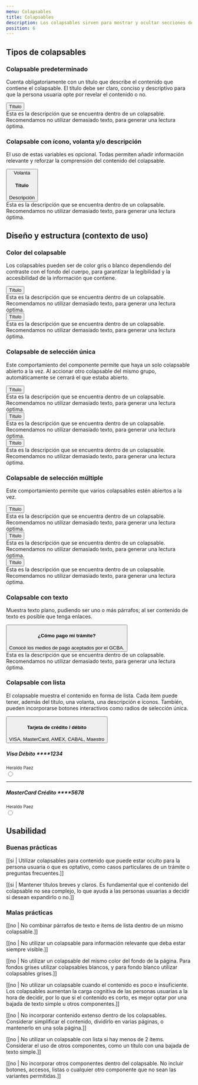 ```yaml
---
menu: Colapsables
title: Colapsables
description: Los colapsables sirven para mostrar y ocultar secciones de contenido relacionado en una página, lo que mejora la experiencia de las personas usuarias.
position: 6
---
```


## Tipos de colapsables

### Colapsable predeterminado

Cuenta obligatoriamente con un título que describe el contenido que contiene el colapsable. El título debe ser claro, conciso y descriptivo para que la persona usuaria opte por revelar el contenido o no.

<div className="content-2">
  <div className="accordion" id="accordionExample">
    <div className="card">
      <button
        className="card-header collapsed card-link accordion-card-icon"
        data-toggle="collapse"
        data-target="#collapseEight"
      >
        Título
      </button>
      <div id="collapseEight" className="collapse" data-parent="#accordion">
        <div className="card-body">
          Esta es la descripción que se encuentra dentro de un colapsable.
          Recomendamos no utilizar demasiado texto, para generar una lectura
          óptima.
        </div>
      </div>
    </div>
  </div>
</div>

### Colapsable con ícono, volanta y/o descripción

El uso de estas variables es opcional. Todas permiten añadir información relevante y reforzar la comprensión del contenido del colapsable. 

<div className="content-2">
  <div className="accordion">
    <div className="card">
      <button
        className="card-header collapsed card-link"
        data-toggle="collapse"
        data-target="#collapseOne"
      >
        <i className="bx bxs-user-circle"></i>
        <span className="collapse-label">Volanta</span>
        <h4 className="collapse-title">Título</h4>
        <span className="collapse-subtitle">Descripción</span>
      </button>
      <div id="collapseOne" className="collapse">
        <div className="card-body">
          Esta es la descripción que se encuentra dentro de un colapsable.
          Recomendamos no utilizar demasiado texto, para generar una lectura
          óptima.
        </div>
      </div>
    </div>
  </div>
</div>

## Diseño y estructura (contexto de uso)

### Color del colapsable

Los colapsables pueden ser de color gris o blanco dependiendo del contraste con el fondo del cuerpo, para garantizar la legibilidad y la accesibilidad de la información que contiene.

<div className="content-2">
  <div className="accordion accordion-white">
    <div className="card">
      <button
        className="card-header collapsed card-link"
        data-toggle="collapse"
        data-target="#collapseOneWhite"
      >
        <i className="bx bxs-user-circle"></i>
        Título
      </button>
      <div id="collapseOneWhite" className="collapse">
        <div className="card-body">
          Esta es la descripción que se encuentra dentro de un colapsable.
          Recomendamos no utilizar demasiado texto, para generar una lectura
          óptima.
        </div>
      </div>
    </div>
  </div>

  <div className="accordion">
    <div className="card">
      <button
        className="card-header collapsed card-link"
        data-toggle="collapse"
        data-target="#collapseOne"
      >
        <i className="bx bxs-user-circle"></i>
        Título
      </button>
      <div id="collapseOne" className="collapse">
        <div className="card-body">
          Esta es la descripción que se encuentra dentro de un colapsable.
          Recomendamos no utilizar demasiado texto, para generar una lectura
          óptima.
        </div>
      </div>
    </div>
  </div>
</div>

### Colapsable de selección única

Este comportamiento del componente permite que haya un solo colapsable abierto a la vez. Al accionar otro colapsable del mismo grupo, automáticamente se cerrará el que estaba abierto.

<div className="content-2" id="accordion">
  <div className="accordion" id="accordionExample">
    <div className="card">
      <button className="card-header collapsed card-link" data-toggle="collapse" data-target="#collapseOne">
        <i className="bx bxs-user-circle"></i>
        Título
      </button>
      <div id="collapseOne" className="collapse" data-parent="#accordion">
        <div className="card-body">
          Esta es la descripción que se encuentra dentro de un colapsable.
          Recomendamos no utilizar demasiado texto, para generar una lectura
          óptima.
        </div>
      </div>
    </div>
    <div className="card">
      <button className="card-header card-link" data-toggle="collapse" data-target="#collapseTwo">
        <i className="bx bxs-user-circle"></i>
        Título
      </button>
      <div id="collapseTwo" className="collapse show" data-parent="#accordion">
        <div className="card-body">
          Esta es la descripción que se encuentra dentro de un colapsable.
          Recomendamos no utilizar demasiado texto, para generar una lectura
          óptima.
        </div>
      </div>
    </div>
    <div className="card">
      <button className="card-header collapsed card-link" data-toggle="collapse" data-target="#collapseThree">
        <i className="bx bxs-user-circle"></i>
        Título
      </button>
      <div id="collapseThree" className="collapse" data-parent="#accordion">
        <div className="card-body">
          Esta es la descripción que se encuentra dentro de un colapsable.
          Recomendamos no utilizar demasiado texto, para generar una lectura
          óptima.
        </div>
      </div>
    </div>
  </div>
</div>

### Colapsable de selección múltiple

Este comportamiento permite que varios colapsables estén abiertos a la vez. 

<div className="content-2">
  <div className="accordion" id="accordionExample">
    <div className="card">
      <button className="card-header card-link" data-toggle="collapse" data-target="#collapseOne">
        <i className="bx bxs-user-circle"></i>
        Título
      </button>
      <div id="collapseOne" className="collapse show" data-parent="#accordion">
        <div className="card-body">
          Esta es la descripción que se encuentra dentro de un colapsable.
          Recomendamos no utilizar demasiado texto, para generar una lectura
          óptima.
        </div>
      </div>
    </div>
    <div className="card">
      <button className="card-header collapsed card-link" data-toggle="collapse" data-target="#collapseTwo">
        <i className="bx bxs-user-circle"></i>
        Título
      </button>
      <div id="collapseTwo" className="collapse" data-parent="#accordion">
        <div className="card-body">
          Esta es la descripción que se encuentra dentro de un colapsable.
          Recomendamos no utilizar demasiado texto, para generar una lectura
          óptima.
        </div>
      </div>
    </div>
    <div className="card">
      <button className="card-header card-link" data-toggle="collapse" data-target="#collapseThree">
        <i className="bx bxs-user-circle"></i>
        Título
      </button>
      <div id="collapseThree" className="collapse show" data-parent="#accordion">
        <div className="card-body">
          Esta es la descripción que se encuentra dentro de un colapsable.
          Recomendamos no utilizar demasiado texto, para generar una lectura
          óptima.
        </div>
      </div>
    </div>
  </div>
</div>

### Colapsable con texto

Muestra texto plano, pudiendo ser uno o más párrafos; al ser contenido de texto es posible que tenga enlaces.

<div className="content-4">
  <div className="accordion">
    <div className="card">
       <button
        className="card-header card-link card-info"
        data-toggle="collapse"
        data-target="#collapseOne"
      >
        <h4 className="collapse-title">¿Cómo pago mi trámite?</h4>
        <span className="collapse-subtitle">
          Conocé los medios de pago aceptados por el GCBA.
        </span>
      </button>
      <div id="collapseOne" className="collapse show">
        <div className="card-body">
          Esta es la descripción que se encuentra dentro de un colapsable.
          Recomendamos no utilizar demasiado texto, para generar una lectura
          óptima.
        </div>
      </div>
    </div>
  </div>
</div>

### Colapsable con lista

El colapsable muestra el contenido en forma de lista. Cada ítem puede tener, además del título, una volanta, una descripción e íconos. También, pueden incorporarse botones interactivos como radios de selección única. 

<div className="content-4">
  <div className="accordion" id="accordionListExample">
    <div className="card">
      <button className="card-header card-link card-info" data-toggle="collapse" data-target="#collapseEight">
        <h4 className="collapse-title">Tarjeta de crédito / débito</h4>
        <span className="collapse-subtitle">VISA, MasterCard, AMEX, CABAL, Maestro</span>
      </button>
      <div id="collapseEight" className="collapse show" data-parent="#accordion">
        <form className="card-body">
          <label className="card-details" for="visa">
            <i className="bx bxl-visa"></i>
            <div className="card-details-content">
              <h5>Visa Débito ****1234</h5>
              <small>Heraldo Paez</small>
            </div>
            <input type="radio" className="form-radio" name="credit_card" id="visa" />
          </label>
          <hr />
          <label className="card-details" for="master">
            <i className="bx bxl-mastercard"></i>
            <div className="card-details-content">
              <h5>MasterCard Crédito ****5678</h5>
              <small>Heraldo Paez</small>
            </div>
            <input type="radio" className="form-radio" name="credit_card" id="master" />
          </label>
        </form>
      </div>
    </div>
  </div>
</div>

## Usabilidad

### Buenas prácticas

[[si | Utilizar colapsables para contenido que puede estar oculto para la persona usuaria o que es optativo, como casos particulares de un trámite o preguntas frecuentes.]]

[[si | Mantener títulos breves y claros. Es fundamental que el contenido del colapsable no sea complejo, lo que ayuda a las personas usuarias a decidir si desean expandirlo o no.]]

### Malas prácticas

[[no | No combinar párrafos de texto e ítems de lista dentro de un mismo colapsable.]]

[[no | No utilizar un colapsable para información relevante que deba estar siempre visible.]]

[[no | No utilizar un colapsable del mismo color del fondo de la página. Para fondos grises utilizar colapsables blancos, y para fondo blanco utilizar colapsables grises.]]

[[no | No utilizar un colapsable cuando el contenido es poco e insuficiente. Los colapsables aumentan la carga cognitiva de las personas usuarias a la hora de decidir, por lo que si el contenido es corto, es mejor optar por una bajada de texto simple u otros componentes.]]

[[no | No incorporar contenido extenso dentro de los colapsables. Considerar simplificar el contenido, dividirlo en varias páginas, o mantenerlo en una sola página.]]

[[no | No utilizar un colapsable con lista si hay menos de 2 ítems. Considerar el uso de otros componentes, como un título con una bajada de texto simple.]]

[[no | No incorporar otros componentes dentro del colapsable. No incluir botones, accesos, listas o cualquier otro componente que no sean las variantes permitidas.]]
